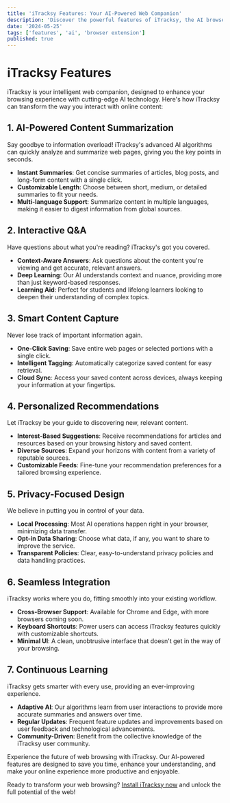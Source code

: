 ```yaml
---
title: 'iTracksy Features: Your AI-Powered Web Companion'
description: 'Discover the powerful features of iTracksy, the AI browser extension that revolutionizes your web browsing experience.'
date: '2024-05-25'
tags: ['features', 'ai', 'browser extension']
published: true
---
```


# iTracksy Features

iTracksy is your intelligent web companion, designed to enhance your browsing experience with cutting-edge AI technology. Here's how iTracksy can transform the way you interact with online content:

## 1. AI-Powered Content Summarization

Say goodbye to information overload! iTracksy's advanced AI algorithms can quickly analyze and summarize web pages, giving you the key points in seconds.

- **Instant Summaries**: Get concise summaries of articles, blog posts, and long-form content with a single click.
- **Customizable Length**: Choose between short, medium, or detailed summaries to fit your needs.
- **Multi-language Support**: Summarize content in multiple languages, making it easier to digest information from global sources.

## 2. Interactive Q&A

Have questions about what you're reading? iTracksy's got you covered.

- **Context-Aware Answers**: Ask questions about the content you're viewing and get accurate, relevant answers.
- **Deep Learning**: Our AI understands context and nuance, providing more than just keyword-based responses.
- **Learning Aid**: Perfect for students and lifelong learners looking to deepen their understanding of complex topics.

## 3. Smart Content Capture

Never lose track of important information again.

- **One-Click Saving**: Save entire web pages or selected portions with a single click.
- **Intelligent Tagging**: Automatically categorize saved content for easy retrieval.
- **Cloud Sync**: Access your saved content across devices, always keeping your information at your fingertips.

## 4. Personalized Recommendations

Let iTracksy be your guide to discovering new, relevant content.

- **Interest-Based Suggestions**: Receive recommendations for articles and resources based on your browsing history and saved content.
- **Diverse Sources**: Expand your horizons with content from a variety of reputable sources.
- **Customizable Feeds**: Fine-tune your recommendation preferences for a tailored browsing experience.

## 5. Privacy-Focused Design

We believe in putting you in control of your data.

- **Local Processing**: Most AI operations happen right in your browser, minimizing data transfer.
- **Opt-in Data Sharing**: Choose what data, if any, you want to share to improve the service.
- **Transparent Policies**: Clear, easy-to-understand privacy policies and data handling practices.

## 6. Seamless Integration

iTracksy works where you do, fitting smoothly into your existing workflow.

- **Cross-Browser Support**: Available for Chrome and Edge, with more browsers coming soon.
- **Keyboard Shortcuts**: Power users can access iTracksy features quickly with customizable shortcuts.
- **Minimal UI**: A clean, unobtrusive interface that doesn't get in the way of your browsing.

## 7. Continuous Learning

iTracksy gets smarter with every use, providing an ever-improving experience.

- **Adaptive AI**: Our algorithms learn from user interactions to provide more accurate summaries and answers over time.
- **Regular Updates**: Frequent feature updates and improvements based on user feedback and technological advancements.
- **Community-Driven**: Benefit from the collective knowledge of the iTracksy user community.

Experience the future of web browsing with iTracksy. Our AI-powered features are designed to save you time, enhance your understanding, and make your online experience more productive and enjoyable.

Ready to transform your web browsing? [Install iTracksy now](/blog/download-instructions) and unlock the full potential of the web!
